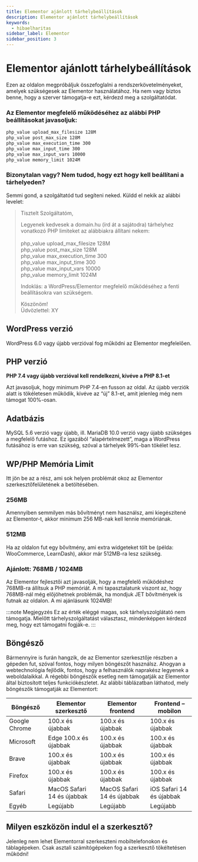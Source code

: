 ```yaml
---
title: Elementor ajánlott tárhelybeállítások
description: Elementor ajánlott tárhelybeállítások
keywords:
  - hibaelharitas
sidebar_label: Elementor
sidebar_position: 3
---
```



# <FontAwesomeIcon icon="fa-brands fa-elementor text-primary" /> Elementor ajánlott tárhelybeállítások

Ezen az oldalon megpróbáljuk összefoglalni a rendszerkövetelményeket, amelyek szükségesek az Elementor használatához. Ha nem vagy biztos benne, hogy a szerver támogatja-e ezt, kérdezd meg a szolgáltatódat.

### Az Elementor megfelelő működéséhez az alábbi PHP beállításokat javasoljuk:

```bash php.ini
php_value upload_max_filesize 128M
php_value post_max_size 128M
php_value max_execution_time 300
php_value max_input_time 300
php_value max_input_vars 10000
php_value memory_limit 1024M
```

### Bizonytalan vagy? Nem tudod, hogy ezt hogy kell beállítani a tárhelyeden?

Semmi gond, a szolgáltatód tud segíteni neked. Küldd el nekik az alábbi levelet:

> Tisztelt Szolgáltatóm,
>
> Legyenek kedvesek a domain.hu (írd át a sajátodra) tárhelyhez vonatkozó PHP limiteket az alábbiakra állítani nekem:<br/><br/>
> php_value upload_max_filesize 128M <br/>
> php_value post_max_size 128M<br/>
> php_value max_execution_time 300<br/>
> php_value max_input_time 300<br/>
> php_value max_input_vars 10000<br/>
> php_value memory_limit 1024M<br/>
>
> Indoklás: a WordPress/Elementor megfelelő működéséhez a fenti beállításokra van szükségem.
>
> Köszönöm!<br/>
> Üdvözlettel: XY

## WordPress verzió

WordPress 6.0 vagy újabb verzióval fog működni az Elementor megfelelően.

## PHP verzió

**PHP 7.4 vagy újabb verzióval kell rendelkezni, kivéve a PHP 8.1-et**

Azt javasoljuk, hogy minimum PHP 7.4-en fusson az oldal. Az újabb verziók alatt is tökéletesen működik, kivéve az “új” 8.1-et, amit jelenleg még nem támogat 100%-osan.

## Adatbázis

MySQL 5.6 verzió vagy újabb, ill. MariaDB 10.0 verzió vagy újabb szükséges a megfelelő futáshoz. Ez igazából “alapértelmezett”, maga a WordPress futásához is erre van szükség, szóval a tárhelyek 99%-ban tökélet lesz.

## WP/PHP Memória Limit

Itt jön be az a rész, ami sok helyen problémát okoz az Elementor szerkesztőfelületének a betöltésében.

### 256MB

Amennyiben semmilyen más bővítményt nem használsz, ami kiegészítené az Elementor-t, akkor minimum 256 MB-nak kell lennie memóriának.

### 512MB

Ha az oldalon fut egy bővítmény, ami extra widgeteket tölt be (példa: WooCommerce, LearnDash), akkor már 512MB-ra lesz szükség.

### Ajánlott: 768MB / 1024MB

Az Elementor fejlesztői azt javasolják, hogy a megfelelő működéshez 768MB-ra állítsuk a PHP memóriát. A mi tapasztalatunk viszont az, hogy 768MB-nál még előjöhetnek problémák, ha mondjuk JET bővítmények is futnak az oldalon. A mi ajánlásunk 1024MB!

:::note Megjegyzés
Ez az érték eléggé magas, sok tárhelyszolglátató nem támogatja. Mielőtt tárhelyszolgáltatást választasz, mindenképpen kérdezd meg, hogy ezt támogatni fogják-e.
:::

## Böngésző

Bármennyire is furán hangzik, de az Elementor szerkesztője részben a gépeden fut, szóval fontos, hogy milyen böngészőt használsz. Ahogyan a webtechnológia fejlődik, fontos, hogy a felhasználók naprakész legyenek a weboldalaikkal. A régebbi böngészők esetleg nem támogatják az Elementor által biztosított teljes funkciókészletet. Az alábbi táblázatban láthatod, mely böngészők támogatják az Elementort:

| Böngésző      | Elementor szerkesztő       | Elementor frontend         | Frontend – mobilon       |
| ------------- | -------------------------- | -------------------------- | ------------------------ |
| Google Chrome | 100.x és újabbak           | 100.x és újabbak           | 100.x és újabbak         |
| Microsoft     | Edge 100.x és újabbak      | 100.x és újabbak           | 100.x és újabbak         |
| Brave         | 100.x és újabbak           | 100.x és újabbak           | 100.x és újabbak         |
| Firefox       | 100.x és újabbak           | 100.x és újabbak           | 100.x és újabbak         |
| Safari        | MacOS Safari 14 és újabbak | MacOS Safari 14 és újabbak | iOS Safari 14 és újabbak |
| Egyéb         | Legújabb                   | Legújabb                   | Legújabb                 |

## Milyen eszközön indul el a szerkesztő?

Jelenleg nem lehet Elementorral szerkeszteni mobiltelefonokon és táblagépeken. Csak asztali számítógépeken fog a szerkesztő tökéltetésen működni!

